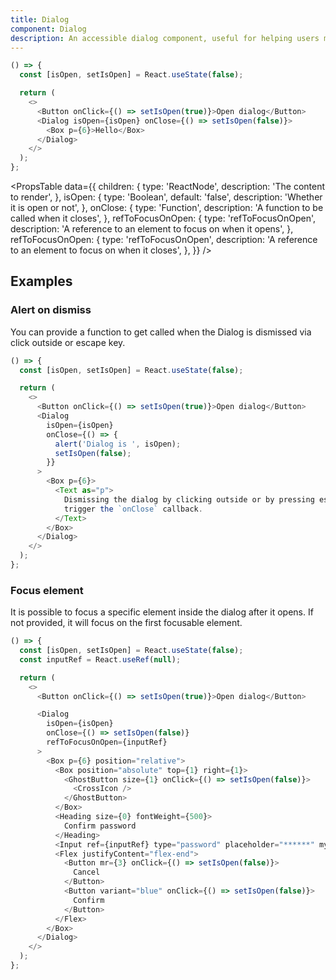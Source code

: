 ```yaml
---
title: Dialog
component: Dialog
description: An accessible dialog component, useful for helping users make decisions and to display critical information.
---
```


```js live removeFragment
() => {
  const [isOpen, setIsOpen] = React.useState(false);

  return (
    <>
      <Button onClick={() => setIsOpen(true)}>Open dialog</Button>
      <Dialog isOpen={isOpen} onClose={() => setIsOpen(false)}>
        <Box p={6}>Hello</Box>
      </Dialog>
    </>
  );
};
```

<PropsTable
  data={{
    children: {
      type: 'ReactNode',
      description: 'The content to render',
    },
    isOpen: {
      type: 'Boolean',
      default: 'false',
      description: 'Whether it is open or not',
    },
    onClose: {
      type: 'Function',
      description: 'A function to be called when it closes',
    },
    refToFocusOnOpen: {
      type: 'refToFocusOnOpen',
      description: 'A reference to an element to focus on when it opens',
    },
    refToFocusOnOpen: {
      type: 'refToFocusOnOpen',
      description: 'A reference to an element to focus on when it closes',
    },
  }}
/>

## Examples

### Alert on dismiss

You can provide a function to get called when the Dialog is dismissed via click outside or escape key.

```js live removeFragment
() => {
  const [isOpen, setIsOpen] = React.useState(false);

  return (
    <>
      <Button onClick={() => setIsOpen(true)}>Open dialog</Button>
      <Dialog
        isOpen={isOpen}
        onClose={() => {
          alert('Dialog is ', isOpen);
          setIsOpen(false);
        }}
      >
        <Box p={6}>
          <Text as="p">
            Dismissing the dialog by clicking outside or by pressing escape will
            trigger the `onClose` callback.
          </Text>
        </Box>
      </Dialog>
    </>
  );
};
```

### Focus element

It is possible to focus a specific element inside the dialog after it opens. If not provided, it will focus on the first focusable element.

```js live removeFragment
() => {
  const [isOpen, setIsOpen] = React.useState(false);
  const inputRef = React.useRef(null);

  return (
    <>
      <Button onClick={() => setIsOpen(true)}>Open dialog</Button>

      <Dialog
        isOpen={isOpen}
        onClose={() => setIsOpen(false)}
        refToFocusOnOpen={inputRef}
      >
        <Box p={6} position="relative">
          <Box position="absolute" top={1} right={1}>
            <GhostButton size={1} onClick={() => setIsOpen(false)}>
              <CrossIcon />
            </GhostButton>
          </Box>
          <Heading size={0} fontWeight={500}>
            Confirm password
          </Heading>
          <Input ref={inputRef} type="password" placeholder="******" my={4} />
          <Flex justifyContent="flex-end">
            <Button mr={3} onClick={() => setIsOpen(false)}>
              Cancel
            </Button>
            <Button variant="blue" onClick={() => setIsOpen(false)}>
              Confirm
            </Button>
          </Flex>
        </Box>
      </Dialog>
    </>
  );
};
```
